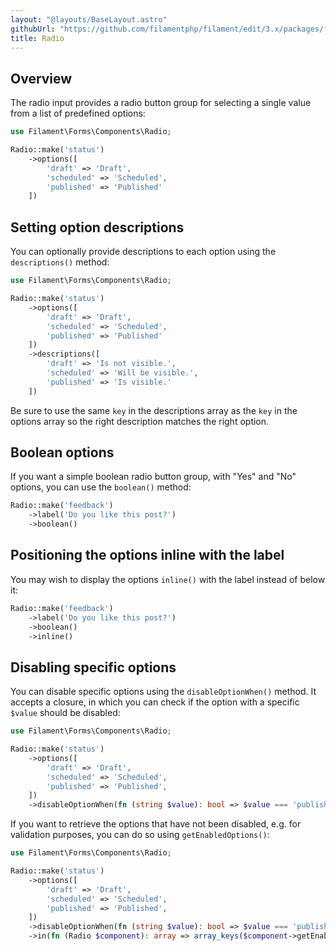 ```yaml
---
layout: "@layouts/BaseLayout.astro"
githubUrl: "https://github.com/filamentphp/filament/edit/3.x/packages/forms/docs/03-fields/07-radio.md"
title: Radio
---
```


## Overview

The radio input provides a radio button group for selecting a single value from a list of predefined options:

```php
use Filament\Forms\Components\Radio;

Radio::make('status')
    ->options([
        'draft' => 'Draft',
        'scheduled' => 'Scheduled',
        'published' => 'Published'
    ])
```

<AutoScreenshot name="forms/fields/radio/simple" alt="Radio" version="3.x" />

## Setting option descriptions

You can optionally provide descriptions to each option using the `descriptions()` method:

```php
use Filament\Forms\Components\Radio;

Radio::make('status')
    ->options([
        'draft' => 'Draft',
        'scheduled' => 'Scheduled',
        'published' => 'Published'
    ])
    ->descriptions([
        'draft' => 'Is not visible.',
        'scheduled' => 'Will be visible.',
        'published' => 'Is visible.'
    ])
```

<AutoScreenshot name="forms/fields/radio/option-descriptions" alt="Radio with option descriptions" version="3.x" />

Be sure to use the same `key` in the descriptions array as the `key` in the options array so the right description matches the right option.

## Boolean options

If you want a simple boolean radio button group, with "Yes" and "No" options, you can use the `boolean()` method:

```php
Radio::make('feedback')
    ->label('Do you like this post?')
    ->boolean()
```

<AutoScreenshot name="forms/fields/radio/boolean" alt="Boolean radio" version="3.x" />

## Positioning the options inline with the label

You may wish to display the options `inline()` with the label instead of below it:

```php
Radio::make('feedback')
    ->label('Do you like this post?')
    ->boolean()
    ->inline()
```

<AutoScreenshot name="forms/fields/radio/inline" alt="Inline radio" version="3.x" />

## Disabling specific options

You can disable specific options using the `disableOptionWhen()` method. It accepts a closure, in which you can check if the option with a specific `$value` should be disabled:

```php
use Filament\Forms\Components\Radio;

Radio::make('status')
    ->options([
        'draft' => 'Draft',
        'scheduled' => 'Scheduled',
        'published' => 'Published',
    ])
    ->disableOptionWhen(fn (string $value): bool => $value === 'published')
```

<AutoScreenshot name="forms/fields/radio/disabled-option" alt="Radio with disabled option" version="3.x" />

If you want to retrieve the options that have not been disabled, e.g. for validation purposes, you can do so using `getEnabledOptions()`:

```php
use Filament\Forms\Components\Radio;

Radio::make('status')
    ->options([
        'draft' => 'Draft',
        'scheduled' => 'Scheduled',
        'published' => 'Published',
    ])
    ->disableOptionWhen(fn (string $value): bool => $value === 'published')
    ->in(fn (Radio $component): array => array_keys($component->getEnabledOptions()))
```
